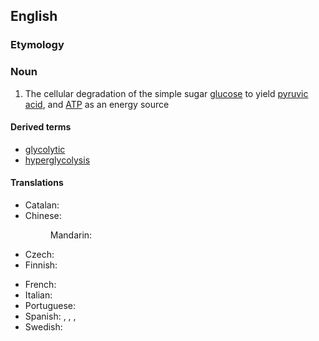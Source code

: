 ==English==
{{wikipedia}}

===Etymology===
{{confix|en|glyco|lysis}}

===Noun===
{{en-noun|-|glycolyses}}

# {{lb|en|biochemistry}} The cellular degradation of the simple sugar [[glucose]] to yield [[pyruvic acid]], and [[ATP]] as an energy source

====Derived terms====
* [[glycolytic]]
* [[hyperglycolysis]]

====Translations====
{{trans-top|cellular degradation of glucose}}
* Catalan: {{t|ca|glicòlisi|f}}
* Chinese:
*: Mandarin: {{t+|cmn|糖酵解|tr=tángjiàojiě|sc=Hani}}
* Czech: {{t|cs|glykolýza|f}}
* Finnish: {{t+|fi|glykolyysi}}
{{trans-mid}}
* French: {{t+|fr|glycolyse|f}}
* Italian: {{t+|it|glicolisi|f}}
* Portuguese: {{t+|pt|glicólise|f}}
* Spanish: {{t|es|glicólisis|f}}, {{t|es|glicolisis|f}}, {{t|es|glucólisis|f}}, {{t|es|glucolisis|f}}
* Swedish: {{t+|sv|glykolys}}
{{trans-bottom}}